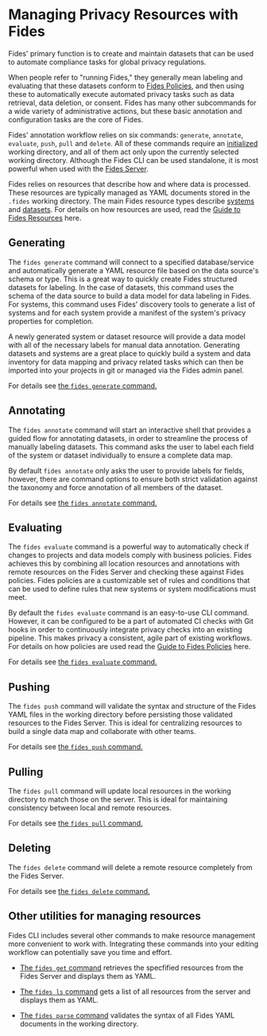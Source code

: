 # Managing Privacy Resources with Fides

Fides' primary function is to create and maintain datasets that can be used to automate compliance tasks for global privacy regulations.

When people refer to "running Fides," they generally mean labeling and evaluating that these datasets conform to [Fides Policies](#LINK), and then using these to automatically execute automated privacy tasks such as data retrieval, data deletion, or consent. Fides has many other subcommands for a wide variety of administrative actions, but these basic annotation and configuration tasks are the core of Fides.

Fides' annotation workflow relies on six commands: ```generate```, ```annotate```, ```evaluate```, ```push```, ```pull``` and ```delete```. All of these commands require an [initialized](/docs/cli/init) working directory, and all of them act only upon the currently selected working directory. Although the Fides CLI can be used standalone, it is most powerful when used with the [Fides Server](/docs/cli/webserver).

Fides relies on resources that describe how and where data is processed. These resources are typically managed as YAML documents stored in the ```.fides``` working directory. The main Fides resource types describe [systems](#LINK) and [datasets](#LINK). For details on how resources are used, read the [Guide to Fides Resources](#LINK) here.

## Generating
The ```fides generate``` command will connect to a specified database/service and automatically generate a YAML resource file based on the data source's schema or type. This is a great way to quickly create Fides structured datasets for labeling. In the case of datasets, this command uses the schema of the data source to build a data model for data labeling in Fides. For systems, this command uses Fides' discovery tools to generate a list of systems and for each system provide a manifest of the system's privacy properties for completion. 

A newly generated system or dataset resource will provide a data model with all of the necessary labels for manual data annotation. Generating datasets and systems are a great place to quickly build a system and data inventory for data mapping and privacy related tasks which can then be imported into your projects in git or managed via the Fides admin panel.

For details see [the ```fides generate``` command.](manage/cmd-generate)

## Annotating
The ```fides annotate``` command will start an interactive shell that provides a guided flow for annotating datasets, in order to streamline the process of manually labeling datasets. 
This command asks the user to label each field of the system or dataset individually to ensure a complete data map.

By default ```fides annotate``` only asks the user to provide labels for fields, however, there are command options to ensure both strict validation against the taxonomy and force annotation of all members of the dataset.

For details see [the ```fides annotate``` command.](manage/cmd-annotate)

## Evaluating
The ```fides evaluate``` command is a powerful way to automatically check if changes to projects and data models comply with business policies. Fides achieves this by combining all location resources and annotations with remote resources on the Fides Server and checking these against Fides policies. Fides policies are a customizable set of rules and conditions that can be used to define rules that new systems or system modifications must meet.

By default the ```fides evaluate``` command is an easy-to-use CLI command. However, it can be configured to be a part of automated CI checks with Git hooks in order to continuously integrate privacy checks into an existing pipeline. This makes privacy a consistent, agile part of existing workflows. For details on how policies are used read the [Guide to Fides Policies](#LINK) here.

For details see [the ```fides evaluate``` command.](check/cmd-evaluate)

## Pushing
The ```fides push``` command will validate the syntax and structure of the Fides YAML files in the working directory before persisting those validated resources to the Fides Server. This is ideal for centralizing resources to build a single data map and collaborate with other teams.

For details see [the ```fides push``` command.](manage/cmd-push)

## Pulling
The ```fides pull``` command will update local resources in the working directory to match those on the server. This is ideal for maintaining consistency between local and remote resources.

For details see [the ```fides pull``` command.](manage/cmd-pull)

## Deleting
The ```fides delete``` command will delete a remote resource completely from the Fides Server.

For details see [the ```fides delete``` command.](manage/cmd-delete)

## Other utilities for managing resources

Fides CLI includes several other commands to make resource management more convenient to work with. Integrating these commands into your editing workflow can potentially save you time and effort.

* [The ```fides get``` command](manage/cmd-get) retrieves the specfified resources from the Fides Server and displays them as YAML.

* [The ```fides ls``` command](manage/cmd-ls) gets a list of all resources from the server and displays them as YAML.

* [The ```fides parse``` command](manage/cmd-parse) validates the syntax of all Fides YAML documents in the working directory.
